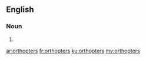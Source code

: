 ==English==

===Noun===
{{head|en|noun plural form}}

# {{plural of|orthopter|lang=en}}

[[ar:orthopters]]
[[fr:orthopters]]
[[ku:orthopters]]
[[my:orthopters]]